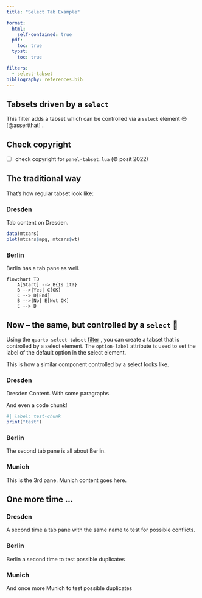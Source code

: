 ```yaml
---
title: "Select Tab Example"

format:
  html:
    self-contained: true
  pdf:
    toc: true
  typst: 
    toc: true

filters:
  - select-tabset
bibliography: references.bib
---
```


## Tabsets driven by a `select`

This filter adds a tabset which can be controlled via a `select` element 😎[@assertthat] .

::: callout-important
## Check copyright

-   [ ] check copyright for `panel-tabset.lua` (© posit 2022)
:::

## The traditional way

That's how regular tabset look like:

::: panel-tabset
### Dresden

Tab content on Dresden.

```r
data(mtcars)
plot(mtcars$mpg, mtcars$wt)

```

### Berlin

Berlin has a tab pane as well.

```mermaid

flowchart TD
    A[Start] --> B{Is it?}
    B -->|Yes| C[OK]
    C --> D[End]
    B -->|No| E[Not OK]
    E --> D

```


:::

## Now – the same, but controlled by a `select` 🤙

Using the `quarto-select-tabset` [filter](https://github.com/jakoblistabarth/quarto-select-tabset) , you can create a tabset that is controlled by a select element. The `option-label` attribute is used to set the label of the default option in the select element.

This is how a similar component controlled by a select looks like.

::: {.panel-select option-label="Select a city …"}
### Dresden

Dresden Content. With some paragraphs.

And even a code chunk!

```r
#| label: test-chunk
print("test")
```

### Berlin

The second tab pane is all about Berlin.

### Munich

This is the 3rd pane. Munich content goes here.
:::

## One more time …

::: panel-select
### Dresden

A second time a tab pane with the same name to test for possible conflicts.

### Berlin

Berlin a second time to test possible duplicates

### Munich

And once more Munich to test possible duplicates
:::
